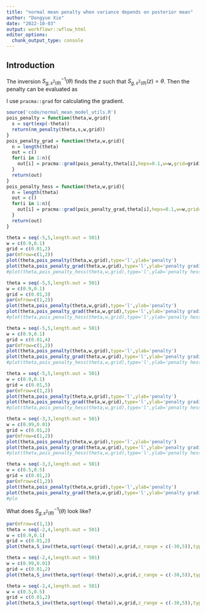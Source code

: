 ```yaml
---
title: "normal mean penalty when variance depends on posterior mean"
author: "Dongyue Xie"
date: "2022-10-03"
output: workflowr::wflow_html
editor_options:
  chunk_output_type: console
---
```


## Introduction

\begin{equation}
\begin{split}
        \rho(\theta;g)= \min_{q:\E_q=\theta} &\frac{1}{s^2(\theta)}\Var(q) + D(q||g) + \frac{1}{2}\log2\pi s^2(\theta).
\end{split}
\end{equation}

The inversion $S^{-1}_{g,s^2(\theta)}(\theta)$ finds the $z$ such that $S_{g,s^2(\theta)}(z) = \theta$. Then the penalty can be evaluated as 
\begin{equation}
    \rho(\theta;g) = \rho_{g,s^2(\theta)}(S_{g,s^2(\theta)}(z)).
\end{equation}

I use `pracma::grad` for calculating the gradient.

```r
source('code/normal_mean_model_utils.R')
pois_penalty = function(theta,w,grid){
  s = sqrt(exp(-theta))
  return(nm_penalty(theta,s,w,grid))
}
pois_penalty_grad = function(theta,w,grid){
  n = length(theta)
  out = c()
  for(i in 1:n){
    out[i] = pracma::grad(pois_penalty,theta[i],heps=0.1,w=w,grid=grid)
  }
  return(out)
}
pois_penalty_hess = function(theta,w,grid){
  n = length(theta)
  out = c()
  for(i in 1:n){
    out[i] = pracma::grad(pois_penalty_grad,theta[i],heps=0.1,w=w,grid=grid)
  }
  return(out)
}
```

```r
theta = seq(-5,5,length.out = 501)
w = c(0.9,0.1)
grid = c(0.01,2)
par(mfrow=c(1,2))
plot(theta,pois_penalty(theta,w,grid),type='l',ylab='penalty')
plot(theta,pois_penalty_grad(theta,w,grid),type='l',ylab='penalty gradient')
#plot(theta,pois_penalty_hess(theta,w,grid),type='l',ylab='penalty hessian')
```

```r
theta = seq(-5,5,length.out = 501)
w = c(0.9,0.1)
grid = c(0.01,3)
par(mfrow=c(1,2))
plot(theta,pois_penalty(theta,w,grid),type='l',ylab='penalty')
plot(theta,pois_penalty_grad(theta,w,grid),type='l',ylab='penalty gradient')
#plot(theta,pois_penalty_hess(theta,w,grid),type='l',ylab='penalty hessian')
```


```r
theta = seq(-5,5,length.out = 501)
w = c(0.9,0.1)
grid = c(0.01,4)
par(mfrow=c(1,2))
plot(theta,pois_penalty(theta,w,grid),type='l',ylab='penalty')
plot(theta,pois_penalty_grad(theta,w,grid),type='l',ylab='penalty gradient')
#plot(theta,pois_penalty_hess(theta,w,grid),type='l',ylab='penalty hessian')
```

```r
theta = seq(-5,5,length.out = 501)
w = c(0.9,0.1)
grid = c(0.01,5)
par(mfrow=c(1,2))
plot(theta,pois_penalty(theta,w,grid),type='l',ylab='penalty')
plot(theta,pois_penalty_grad(theta,w,grid),type='l',ylab='penalty gradient')
#plot(theta,pois_penalty_hess(theta,w,grid),type='l',ylab='penalty hessian')
```

```r
theta = seq(-3,3,length.out = 501)
w = c(0.99,0.01)
grid = c(0.01,2)
par(mfrow=c(1,2))
plot(theta,pois_penalty(theta,w,grid),type='l',ylab='penalty')
plot(theta,pois_penalty_grad(theta,w,grid),type='l',ylab='penalty gradient')
#plot(theta,pois_penalty_hess(theta,w,grid),type='l',ylab='penalty hessian')
```


```r
theta = seq(-3,3,length.out = 501)
w = c(0.5,0.5)
grid = c(0.01,2)
par(mfrow=c(1,2))
plot(theta,pois_penalty(theta,w,grid),type='l',ylab='penalty')
plot(theta,pois_penalty_grad(theta,w,grid),type='l',ylab='penalty gradient')
#plo
```

What does $S^{-1}_{g,s^2(\theta)}(\theta)$ look like?

```r
par(mfrow=c(1,1))
theta = seq(-2,4,length.out = 501)
w = c(0.9,0.1)
grid = c(0.01,2)
plot(theta,S_inv(theta,sqrt(exp(-theta)),w,grid,z_range = c(-30,5)),type='l',ylab='z')
```

```r
theta = seq(-2,4,length.out = 501)
w = c(0.99,0.01)
grid = c(0.01,2)
plot(theta,S_inv(theta,sqrt(exp(-theta)),w,grid,z_range = c(-30,5)),type='l',ylab='z')
```

```r
theta = seq(-2,4,length.out = 501)
w = c(0.5,0.5)
grid = c(0.01,2)
plot(theta,S_inv(theta,sqrt(exp(-theta)),w,grid,z_range = c(-30,5)),type='l',ylab='z')
```
